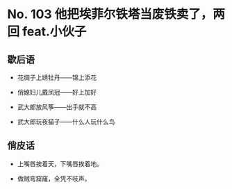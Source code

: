 # No. 103 他把埃菲尔铁塔当废铁卖了，两回 feat.小伙子

## 歇后语

- 花绸子上绣牡丹——锦上添花

- 俏媳妇儿戴凤冠——好上加好

- 武大郎放风筝——出手就不高

- 武大郎玩夜猫子——什么人玩什么鸟

## 俏皮话

- 上嘴唇挨着天，下嘴唇挨着地。

- 做贼弯窟窿，全凭不吱声。

